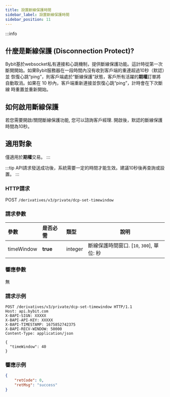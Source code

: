 ```yaml
---
title: 設置斷線保護時間
sidebar_label: 設置斷線保護時間
sidebar_position: 11
---
```


:::info
## 什麼是斷線保護 (Disconnection Protect)?
Bybit基於websocket私有連接和心跳機制，提供斷線保護功能。這計時從第一次斷開開始。如果Bybit服務器在一段時間內沒有收到客戶端的重連超過10秒（默認）並
恢復心跳“ping”，則客戶端處於“斷線保護”狀態，客戶所有活躍的**期權**訂單將自動取消。如果在 10 秒內，客戶端重新連接並恢復心跳“ping”，計時會在下次斷線
時重置並重新開始。

## 如何啟用斷線保護
若您需要開啟/關閉斷線保護功能, 您可以諮詢客戶經理. 開啟後，默認的斷線保護時間為10秒。

## 適用對象
僅適用於**期權**交易。
:::

:::tip
API請求發送成功後，系統需要一定的時間才能生效。建議10秒後再查詢或設置。
:::

### HTTP請求
POST `/derivatives/v3/private/dcp-set-timewindow`

### 請求參數
| 參數 | 是否必需 | 類型 | 說明|
|:----- |:-------|:-----|------ |
|timeWindow |**true** |integer |斷線保護時間窗口. [`10`, `300`], 單位: 秒 |

### 響應參數
無

### 請求示例

```http
POST /derivatives/v3/private/dcp-set-timewindow HTTP/1.1
Host: api.bybit.com
X-BAPI-SIGN: XXXXX
X-BAPI-API-KEY: XXXXX
X-BAPI-TIMESTAMP: 1675852742375
X-BAPI-RECV-WINDOW: 50000
Content-Type: application/json

{
  "timeWindow": 40
}
```

### 響應示例

```json
{
    "retCode": 0,
    "retMsg": "success"
}
```